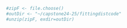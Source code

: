 ```r
#zipF <- file.choose()
#outDir <- "~/capstone24-25/fittingdistcode"
#unzip(zipF, exdir=outDir)
```

```r

```